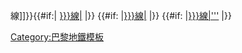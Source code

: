 {{lang|en|[[大區快鐵{{{1|A}}}線|{{#if:{{{2|}}}|'''{{lang|en|{{{1|A}}}}}'''|{{{1|A}}}}}線]]}}{{#if:{{{3|}}}|&nbsp;[[大區快鐵{{{3|}}}線|'''{{lang|en|{{{3|}}}}}''']] |}} {{#if:{{{4|}}} |[[大區快鐵{{{4|}}}線|'''{{lang|en|{{{4|}}}}}''']] |}} {{#if:{{{5|}}} |[[大區快鐵{{{5|}}}線|{{lang|en|'''{{{5|}}}}}''']] |}}<noinclude>
[[Category:巴黎地鐵模板]]
</noinclude>
